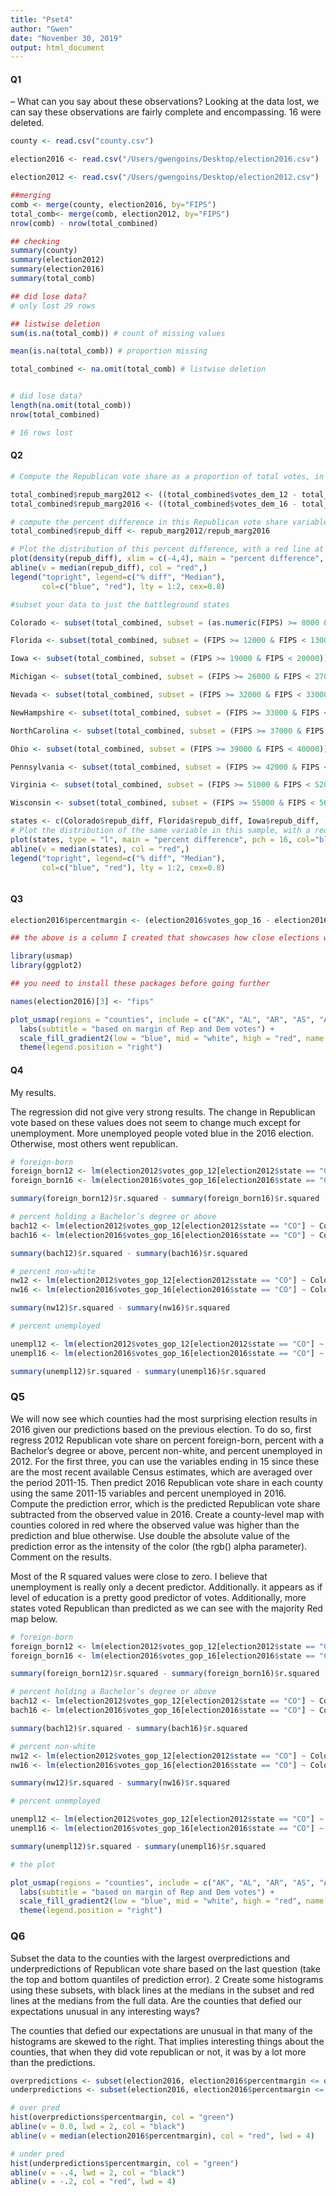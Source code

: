 ```yaml
---
title: "Pset4"
author: "Gwen"
date: "November 30, 2019"
output: html_document
---
```





#### Q1

-- What can you say about these observations?
Looking at the data lost, we can say these observations are fairly complete and encompassing. 16 were deleted.

```r

county <- read.csv("county.csv")

election2016 <- read.csv("/Users/gwengoins/Desktop/election2016.csv")

election2012 <- read.csv("/Users/gwengoins/Desktop/election2012.csv")

##merging
comb <- merge(county, election2016, by="FIPS")
total_comb<- merge(comb, election2012, by="FIPS")
nrow(comb) - nrow(total_combined)

## checking
summary(county)
summary(election2012)
summary(election2016)
summary(total_comb)

## did lose data?
# only lost 29 rows 

## listwise deletion
sum(is.na(total_comb)) # count of missing values

mean(is.na(total_comb)) # proportion missing

total_combined <- na.omit(total_comb) # listwise deletion


# did lose data?
length(na.omit(total_comb)) 
nrow(total_combined)

# 16 rows lost


```                   


#### Q2



```r
# Compute the Republican vote share as a proportion of total votes, in 2012 as well as in 2016.

total_combined$repub_marg2012 <- ((total_combined$votes_dem_12 - total_combined$votes_gop_12)/ total_combined$votes_total_12)
total_combined$repub_marg2016 <- ((total_combined$votes_dem_16 - total_combined$votes_gop_16)/ total_combined$votes_total_16)

# compute the percent difference in this Republican vote share variable from the 2012 to 2016 election.
total_combined$repub_diff <- repub_marg2012/repub_marg2016

# Plot the distribution of this percent difference, with a red line at the median.
plot(density(repub_diff), xlim = c(-4,4), main = "percent difference", pch = 16, col="blue",  ylab = "desnity percent difference")
abline(v = median(repub_diff), col = "red",)
legend("topright", legend=c("% diff", "Median"),
       col=c("blue", "red"), lty = 1:2, cex=0.8)

#subset your data to just the battleground states

Colorado <- subset(total_combined, subset = (as.numeric(FIPS) >= 8000 & as.numeric(FIPS) < 9000))

Florida <- subset(total_combined, subset = (FIPS >= 12000 & FIPS < 13000))

Iowa <- subset(total_combined, subset = (FIPS >= 19000 & FIPS < 20000))

Michigan <- subset(total_combined, subset = (FIPS >= 26000 & FIPS < 27000))

Nevada <- subset(total_combined, subset = (FIPS >= 32000 & FIPS < 33000))

NewHampshire <- subset(total_combined, subset = (FIPS >= 33000 & FIPS < 34000))

NorthCarolina <- subset(total_combined, subset = (FIPS >= 37000 & FIPS < 38000))

Ohio <- subset(total_combined, subset = (FIPS >= 39000 & FIPS < 40000))

Pennsylvania <- subset(total_combined, subset = (FIPS >= 42000 & FIPS < 43000))

Virginia <- subset(total_combined, subset = (FIPS >= 51000 & FIPS < 52000))

Wisconsin <- subset(total_combined, subset = (FIPS >= 55000 & FIPS < 56000))

states <- c(Colorado$repub_diff, Florida$repub_diff, Iowa$repub_diff,  Michigan$repub_diff, Nevada$repub_diff, NewHampshire$repub_diff, NorthCarolina$repub_diff, Ohio$repub_diff, Pennsylvania$repub_diff, Virginia$repub_diff, Wisconsin$repub_diff)
# Plot the distribution of the same variable in this sample, with a red line at the sample median
plot(states, type = "l", main = "percent difference", pch = 16, col="blue",  ylab = "percent difference", xlab = "")
abline(v = median(states), col = "red",)
legend("topright", legend=c("% diff", "Median"),
       col=c("blue", "red"), lty = 1:2, cex=0.8)



```

#### Q3


```r


election2016$percentmargin <- (election2016$votes_gop_16 - election2016$votes_dem_16) / election2016$votes_total_16

## the above is a column I created that showcases how close elections were between each county. Values closer to 0 (either positive or negative) are the closely contested counties 

library(usmap)
library(ggplot2)

## you need to install these packages before going further 

names(election2016)[3] <- "fips"

plot_usmap(regions = "counties", include = c("AK", "AL", "AR", "AS", "AZ", "CA", "CO", "CT", "DC", "DE", "FL", "GA", "GU", "HI", "IA", "ID", "IL", "IN", "KS", "KY", "LA", "MA", "MD", "ME", "MI", "MN", "MO", "MP", "MS", "MT", "NC", "ND", "NE", "NH", "NJ", "NM", "NV", "NY", "OH", "OK", "OR", "PA", "PR", "RI", "SC", "SD", "TN", "TX", "UM", "UT", "VA", "VI", "VT", "WA", "WI", "WV", "WY"), data = election2016, values = "percentmargin", color = "black") +
  labs(subtitle = "based on margin of Rep and Dem votes") +
  scale_fill_gradient2(low = "blue", mid = "white", high = "red", name = "percentmargin", label = scales::comma) + 
  theme(legend.position = "right")


```
  

#### Q4

 My results.
 
 The regression did not give very strong results. The change in Republican vote based on these values does not seem to change much except for unemployment. More unemployed people voted blue in the 2016 election. Otherwise, most others went republican.

```r

# foreign-born
foreign_born12 <- lm(election2012$votes_gop_12[election2012$state == "CO"] ~ Colorado$pct_for_born15)
foreign_born16 <- lm(election2016$votes_gop_16[election2016$state == "CO"] ~ Colorado$pct_for_born15)

summary(foreign_born12)$r.squared - summary(foreign_born16)$r.squared

# percent holding a Bachelor’s degree or above
bach12 <- lm(election2012$votes_gop_12[election2012$state == "CO"] ~ Colorado$pct_bach_deg15)
bach16 <- lm(election2016$votes_gop_16[election2016$state == "CO"] ~ Colorado$pct_bach_deg15)

summary(bach12)$r.squared - summary(bach16)$r.squared

# percent non-white
nw12 <- lm(election2012$votes_gop_12[election2012$state == "CO"] ~ Colorado$pct_non_white15)
nw16 <- lm(election2016$votes_gop_16[election2016$state == "CO"] ~ Colorado$pct_non_white15)

summary(nw12)$r.squared - summary(nw16)$r.squared

# percent unemployed

unempl12 <- lm(election2012$votes_gop_12[election2012$state == "CO"] ~ Colorado$pct_unemp12)
unempl16 <- lm(election2016$votes_gop_16[election2016$state == "CO"] ~ Colorado$pct_unemp16)

summary(unempl12)$r.squared - summary(unempl16)$r.squared


```


### Q5

We will now see which counties had the most surprising election results in 2016 given our predictions based on the previous election. To do so, first regress 2012 Republican vote share on percent foreign-born, percent with a Bachelor’s degree or above, percent non-white, and percent unemployed in 2012. For the first three, you can use the variables ending in 15 since these are the most recent available Census estimates, which are averaged over the period 2011-15. Then predict 2016 Republican vote share in each county using the same 2011-15 variables and percent unemployed in 2016. Compute the prediction error, which is the predicted Republican vote share subtracted from the observed value in 2016. Create a county-level map with counties colored in red where the observed value was higher than the prediction and blue otherwise. Use double the absolute value of the prediction error as the intensity of the color (the rgb() alpha parameter). Comment on the results.


 Most of the R squared values were close to zero. I believe that unemployment is really only a decent predictor. Additionally. it appears as if level of education is a pretty good predictor of votes. 
 Additionally, more states voted Republican than predicted as we can see with the majority Red map below.


```r

# foreign-born
foreign_born12 <- lm(election2012$votes_gop_12[election2012$state == "CO"] ~ Colorado$pct_for_born15)
foreign_born16 <- lm(election2016$votes_gop_16[election2016$state == "CO"] ~ Colorado$pct_for_born15)

summary(foreign_born12)$r.squared - summary(foreign_born16)$r.squared

# percent holding a Bachelor’s degree or above
bach12 <- lm(election2012$votes_gop_12[election2012$state == "CO"] ~ Colorado$pct_bach_deg15)
bach16 <- lm(election2016$votes_gop_16[election2016$state == "CO"] ~ Colorado$pct_bach_deg15)

summary(bach12)$r.squared - summary(bach16)$r.squared

# percent non-white
nw12 <- lm(election2012$votes_gop_12[election2012$state == "CO"] ~ Colorado$pct_non_white15)
nw16 <- lm(election2016$votes_gop_16[election2016$state == "CO"] ~ Colorado$pct_non_white15)

summary(nw12)$r.squared - summary(nw16)$r.squared

# percent unemployed

unempl12 <- lm(election2012$votes_gop_12[election2012$state == "CO"] ~ Colorado$pct_unemp12)
unempl16 <- lm(election2016$votes_gop_16[election2016$state == "CO"] ~ Colorado$pct_unemp16)

summary(unempl12)$r.squared - summary(unempl16)$r.squared

# the plot

plot_usmap(regions = "counties", include = c("AK", "AL", "AR", "AS", "AZ", "CA", "CO", "CT", "DC", "DE", "FL", "GA", "GU", "HI", "IA", "ID", "IL", "IN", "KS", "KY", "LA", "MA", "MD", "ME", "MI", "MN", "MO", "MP", "MS", "MT", "NC", "ND", "NE", "NH", "NJ", "NM", "NV", "NY", "OH", "OK", "OR", "PA", "PR", "RI", "SC", "SD", "TN", "TX", "UM", "UT", "VA", "VI", "VT", "WA", "WI", "WV", "WY"), data = election2016, values = "percentmargin", color = "black") +
  labs(subtitle = "based on margin of Rep and Dem votes") +
  scale_fill_gradient2(low = "blue", mid = "white", high = "red", name = "percentmargin", label = scales::comma) + 
  theme(legend.position = "right")


```


### Q6

Subset the data to the counties with the largest overpredictions and underpredictions of Republican vote share based on the last question (take the top and bottom quantiles of prediction error). 2 Create some histograms using these subsets, with black lines at the medians in the subset and red lines at the medians from the full data. Are the counties that defied our expectations unusual in any interesting ways?

The counties that defied our expectations are unusual in that many of the histograms are skewed to the right. That implies interesting things about the counties, that when they did vote republican or not, it was by a lot more than the predictions.
```r

overpredictions <- subset(election2016, election2016$percentmargin <= quantile(election2016$percentmargin, 0.80))
underpredictions <- subset(election2016, election2016$percentmargin <= quantile(election2016$percentmargin, 0.20))

# over pred
hist(overpredictions$percentmargin, col = "green")
abline(v = 0.0, lwd = 2, col = "black")
abline(v = median(election2016$percentmargin), col = "red", lwd = 4)

# under pred
hist(underpredictions$percentmargin, col = "green")
abline(v = -.4, lwd = 2, col = "black")
abline(v = -.2, col = "red", lwd = 4)

```

